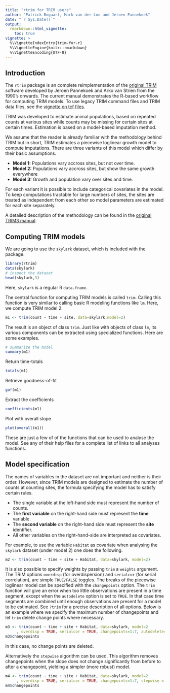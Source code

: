 ```yaml
---
title: "rtrim for TRIM users"
author: "Patrick Bogaart, Mark van der Loo and Jeroen Pannekoek"
date: "`r Sys.Date()`"
output: 
  rmarkdown::html_vignette:
    toc: true
vignette: >
  %\VignetteIndexEntry{trim-for-r}
  %\VignetteEngine{knitr::rmarkdown}
  %\VignetteEncoding{UTF-8}
---
```


## Introduction

The `rtrim` package is an complete reimplementation of the [original TRIM](https://www.cbs.nl/en-gb/society/nature-and-environment/indices-and-trends--trim--) software developed by Jeroen Pannekoek and Arko van Strien from the 1990's onwards. The current manual demonstrates the R-based workflow for computing TRIM models. To use legacy TRIM command files and TRIM data files, see the [vignette on tcf files](Working_with_tcf.html).

TRIM was developed to estimate animal populations, based on repeated counts at various sites while counts may be missing for certain sites at certain times. Estimation is based on a model-based imputation method.

We assume that the reader is already familiar with the methodology behind TRIM but in short, TRIM estimates a piecewise loglinear growth model to compute imputations. There are three variants of this model which differ by their basic assumptions.

- **Model 1:** Populations vary accross sites, but not over time.
- **Model 2:** Populations vary accross sites, but show the same growth everywhere
- **Model 3:** Growth and population vary over sites and time.

For each variant it is possible to include categorical covariates in the model. To keep computations tractable for large numbers of sites, the sites are treated as independent from each other so model parameters are estimated for each site separately.

A detailed description of the methodology can be found in the [original TRIM3 manual](https://www.cbs.nl/-/media/imported/onze%20diensten/methoden/trim/documents/2006/13/trim3man.pdf).

## Computing TRIM models

We are going to use the `skylark` dataset, which is included with the package. 
```r
library(rtrim)
data(skylark)
# inspect the dataset
head(skylark,3)
```
Here, `skylark` is a regular R `data.frame`.


The central function for computing TRIM models is called `trim`. Calling this function is very similar to calling basic R modeling functions like `lm`. Here, we compute TRIM model 2.

```r
m1 <- trim(count ~ time + site, data=skylark,model=2)
```
The result is an object of class `trim`. Just like with objects of class `lm`, its various components can be extracted using specialized functions. Here are some examples.
```r
# summarize the model
summary(m1)
```

Return time-totals
```r
totals(m1)
```
Retrieve goodness-of-fit
```r
gof(m1)
```
Extract the coefficients
```r
coefficients(m1)
```

Plot with overall slope
```r
plot(overall(m1))
```

These are just a few of of the functions that can be used to analyse the model. See any of their help files for a complete list of links to all analyses functions.



## Model specification

The names of variables in the dataset are not important and neither is their order. However, since TRIM models
are designed to estimate the number of counts at counting sites, the formula specifying the model
has to satisfy certain rules.

- The single variable at the left-hand side must represent the number of counts.
- The **first variable** on the right-hand side must represent the **time** variable.
- The **second variable** on the right-hand side must represent the **site** identifier.
- All other variables on the right-hand-side are interpreted as covariates.

For example, to use the variable `Habitat` as covariate when analysing the `skylark` dataset (under model 2) one does the following.

```r
m2 <- trim(count ~ time + site + Habitat, data=skylark, model=2)
```

It is also possible to specify weights by passing `trim` a `weights` argument.
The TRIM options `overdisp` (for overdispersion) and `serialcor` (for serial
correlation),  are simple `TRUE/FALSE` toggles. The breaks of
the piecewise loglinear model can be specified with the `changepoints` option.
The `trim` function will give an error when too little observations are present
in a time segment, except when the `autodelete` option is set to `TRUE`. In that
case time segments are combined until enough observations are present for a model
to be estimated. See `?trim` for a precise description of all options. Below is an example where 
we specify the maximum number of changepoints and let `trim` delete change
points where necessary.
```r
m3 <- trim(count ~ time + site + Habitat, data=skylark, model=2
     , overdisp = TRUE, serialcor = TRUE, changepoints=1:7, autodelete=TRUE)
m3$changepoints
```
In this case, no change points are deleted.

Alternatively the `stepwise` algorithm can be used. This algorithm removes changepoints
when the slope does not change significantly from before to after a changepoint, yielding a
simpler (more robust) model.
```r
m4 <- trim(count ~ time + site + Habitat, data=skylark, model=2
     , overdisp = TRUE, serialcor = TRUE, changepoints=1:7, stepwise = TRUE)
m4$changepoints
```






